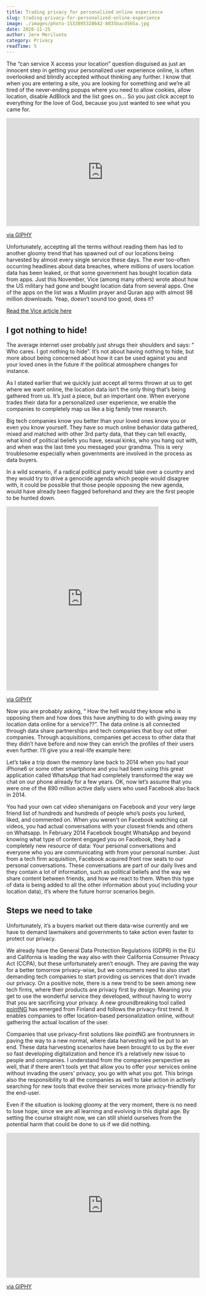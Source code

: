 ```yaml
---
title: Trading privacy for personalized online experience
slug: trading-privacy-for-personalized-online-experience
image: ./images/photo-1533895328642-8035bacd565a.jpg
date: 2020-11-25
author: Jere Meriluoto
category: Privacy
readTime: 5
---
```



The “can service X access your location” question disguised as just an innocent step in getting your personalized user experience online, is often overlooked and blindly accepted without thinking any further. I know that when you are entering a site, you are looking for something and we’re all tired of the never-ending popups where you need to allow cookies, allow location, disable AdBlock and the list goes on... So you just click accept to everything for the love of God, because you just wanted to see what you came for. 

<div style="width:100%;height:0;padding-bottom:56%;position:relative;"><iframe src="https://giphy.com/embed/yx400dIdkwWdsCgWYp" width="100%" height="100%" style="position:absolute" frameBorder="0" class="giphy-embed" allowFullScreen></iframe></div><p><a href="https://giphy.com/gifs/yx400dIdkwWdsCgWYp">via GIPHY</a></p>

Unfortunately, accepting all the terms without reading them has led to another gloomy trend that has spawned out of our locations being harvested by almost every single service these days. The ever too-often occurring headlines about data breaches, where millions of users location data has been leaked, or that some government has bought location data from apps. Just this November, Vice (among many others) wrote about how the US military had gone and bought location data from several apps. One of the apps on the list was a Muslim prayer and Quran app with almost 98 million downloads. Yeap, doesn’t sound too good, does it?

<a href="https://www.vice.com/en/article/jgqm5x/us-military-location-data-xmode-locate-x" target="_blank">Read the Vice article here</a>

## I got nothing to hide!

The average internet user probably just shrugs their shoulders and says: “ Who cares. I got nothing to hide”. It’s not about having nothing to hide, but more about being concerned about how it can be used against you and your loved ones in the future if the political atmosphere changes for instance.

As I stated earlier that we quickly just accept all terms thrown at us to get where we want online, the location data isn’t the only thing that’s being gathered from us. It’s just a piece, but an important one. When everyone trades their data for a personalized user experience, we enable the companies to completely map us like a big family tree research. 

Big tech companies know you better than your loved ones know you or even you know yourself. They have so much online behavior data gathered, mixed and matched with other 3rd party data, that they can tell exactly, what kind of political beliefs you have, sexual kinks, who you hang out with, and when was the last time you messaged your grandma. This is very troublesome especially when governments are involved in the process as data buyers. 

In a wild scenario, if a radical political party would take over a country and they would try to drive a genocide agenda which people would disagree with, it could be possible that those people opposing the new agenda, would have already been flagged beforehand and they are the first people to be hunted down.

<iframe src="https://giphy.com/embed/RILsqUte1MME7TzQJ9" width="397" height="480" frameBorder="0" class="giphy-embed" allowFullScreen></iframe><p><a href="https://giphy.com/gifs/what-guy-white-blinking-RILsqUte1MME7TzQJ9">via GIPHY</a></p>

Now you are probably asking, “ How the hell would they know who is opposing them and how does this have anything to do with giving away my location data online for a service??”. The data online is all connected through data share partnerships and tech companies that buy out other companies. Through acquisitions, companies get access to other data that they didn’t have before and now they can enrich the profiles of their users even further. I’ll give you a real-life example here:

Let’s take a trip down the memory lane back to 2014 when you had your iPhone6 or some other smartphone and you had been using this great application called WhatsApp that had completely transformed the way we chat on our phone already for a few years. OK, now let’s assume that you were one of the 890 million active daily users who used Facebook also back in 2014.

You had your own cat video shenanigans on Facebook and your very large friend list of hundreds and hundreds of people who’s posts you lurked, liked, and commented on. When you weren’t on Facebook watching cat videos, you had actual conversations with your closest friends and others on Whatsapp. In February 2014 Facebook bought WhatsApp and beyond knowing what type of content engaged you on Facebook, they had a completely new resource of data: Your personal conversations and everyone who you are communicating with from your personal number. Just from a tech firm acquisition, Facebook acquired front row seats to our personal conversations. These conversations are part of our daily lives and they contain a lot of information, such as political beliefs and the way we share content between friends, and how we react to them. When this type of data is being added to all the other information about you( including your location data), it’s where the future horror scenarios begin. 

## Steps we need to take

Unfortunately, it’s a buyers market out there data-wise currently and we have to demand lawmakers and governments to take action even faster to protect our privacy.

We already have the General Data Protection Regulations (GDPR) in the EU and California is leading the way also with their California Consumer Privacy Act (CCPA), but these unfortunately aren’t enough. They are paving the way for a better tomorrow privacy-wise, but we consumers need to also start demanding tech companies to start providing us services that don’t invade our privacy. On a positive note, there is a new trend to be seen among new tech firms, where their products are privacy first by design. Meaning you get to use the wonderful service they developed, without having to worry that you are sacrificing your privacy. A new groundbreaking tool called <a href="https://www.pointng.io" target="">pointNG</a> has emerged from Finland and follows the privacy-first trend. It enables companies to offer location-based personalization online, without gathering the actual location of the user.

Companies that use privacy-first solutions like pointNG are frontrunners in paving the way to a new normal, where data harvesting will be put to an end. These data harvesting scenarios have been brought to us by the ever so fast developing digitalization and hence it’s a relatively new issue to people and companies. I understand from the companies perspective as well, that if there aren’t tools yet that allow you to offer your services online without invading the users' privacy, you go with what you got. This brings also the responsibility to all the companies as well to take action in actively searching for new tools that evolve their services more privacy-friendly for the end-user.

Even if the situation is looking gloomy at the very moment, there is no need to lose hope, since we are all learning and evolving in this digital age. By setting the course straight now, we can still shield ourselves from the potential harm that could be done to us if we did nothing.

<div style="width:100%;height:0;padding-bottom:75%;position:relative;"><iframe src="https://giphy.com/embed/XreQmk7ETCak0" width="100%" height="100%" style="position:absolute" frameBorder="0" class="giphy-embed" allowFullScreen></iframe></div><p><a href="https://giphy.com/gifs/retro-thumbs-up-XreQmk7ETCak0">via GIPHY</a></p>